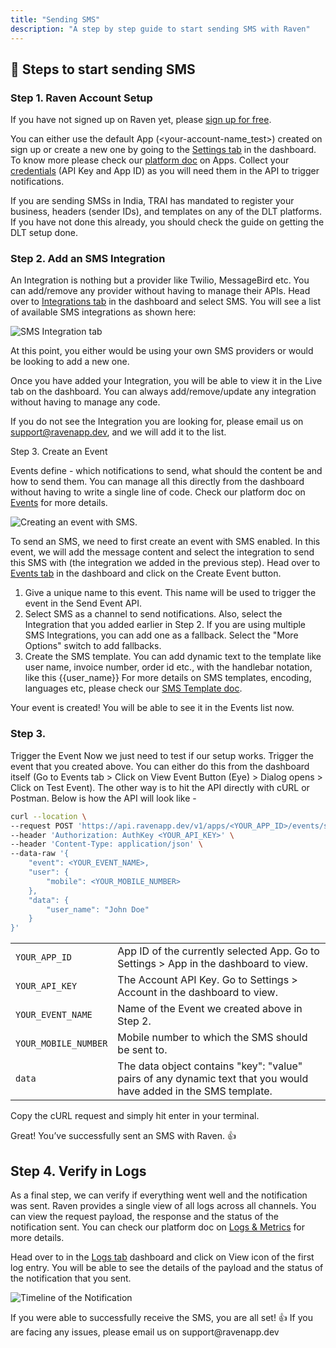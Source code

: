 ```yaml
---
title: "Sending SMS"
description: "A step by step guide to start sending SMS with Raven"
---
```


## 💬 Steps to start sending SMS

### Step 1. Raven Account Setup

If you have not signed up on Raven yet, please
[sign up for free](https://console.ravenapp.dev/get-started).

You can either use the default App (<your-account-name_test>) created on sign up
or create a new one by going to the
[Settings tab](https://console.ravenapp.dev/get-started) in the dashboard. To
know more please check our [platform doc](/platform/apps/apps) on Apps. Collect
your [credentials](/introduction#credentials) (API Key and App ID) as you will
need them in the API to trigger notifications.

<Note>
  If you are sending SMSs in India, TRAI has mandated to register your business,
  headers (sender IDs), and templates on any of the DLT platforms. If you have
  not done this already, you should check the guide on getting the DLT setup
  done.
</Note>

### Step 2. Add an SMS Integration

An Integration is nothing but a provider like Twilio, MessageBird etc. You can
add/remove any provider without having to manage their APIs. Head over to
[Integrations tab](https://console.ravenapp.dev/get-started) in the dashboard
and select SMS. You will see a list of available SMS integrations as shown here:

![SMS Integration tab](/images/sms-integration.png)

At this point, you either would be using your own SMS providers or would be
looking to add a new one.

Once you have added your Integration, you will be able to view it in the Live
tab on the dashboard. You can always add/remove/update any integration without
having to manage any code.

If you do not see the Integration you are looking for, please email us on
[support@ravenapp.dev](mailto:support@ravenapp.dev), and we will add it to the
list.

Step 3. Create an Event

Events define - which notifications to send, what should the content be and how
to send them. You can manage all this directly from the dashboard without having
to write a single line of code. Check our platform doc on
[Events](/platform/events/events) for more details.

![Creating an event with SMS.](/images/sms-event.gif)

To send an SMS, we need to first create an event with SMS enabled. In this
event, we will add the message content and select the integration to send this
SMS with (the integration we added in the previous step). Head over to
[Events tab](https://console.ravenapp.dev/get-started) in the dashboard and
click on the Create Event button.

1. Give a unique name to this event. This name will be used to trigger the event
   in the Send Event API.
2. Select SMS as a channel to send notifications. Also, select the Integration
   that you added earlier in Step 2. If you are using multiple SMS Integrations,
   you can add one as a fallback. Select the "More Options" switch to add
   fallbacks.
3. Create the SMS template. You can add dynamic text to the template like user
   name, invoice number, order id etc., with the handlebar notation, like this
   {{user_name}} For more details on SMS templates, encoding, languages etc,
   please check our [SMS Template doc](sms/sms-template).

Your event is created! You will be able to see it in the Events list now.

### Step 3.

Trigger the Event Now we just need to test if our setup works. Trigger the event
that you created above. You can either do this from the dashboard itself (Go to
Events tab > Click on View Event Button (Eye) > Dialog opens > Click on Test
Event). The other way is to hit the API directly with cURL or Postman. Below is
how the API will look like -

```bash Terminal
curl --location \
--request POST 'https://api.ravenapp.dev/v1/apps/<YOUR_APP_ID>/events/send' \
--header 'Authorization: AuthKey <YOUR_API_KEY>' \
--header 'Content-Type: application/json' \
--data-raw '{
    "event": <YOUR_EVENT_NAME>,
    "user": {
        "mobile": <YOUR_MOBILE_NUMBER>
    },
    "data": {
        "user_name": "John Doe"
    }
}'
```

|                      |                                                                                                                  |
| -------------------- | ---------------------------------------------------------------------------------------------------------------- |
| `YOUR_APP_ID`        | App ID of the currently selected App. Go to Settings > App in the dashboard to view.                             |
| `YOUR_API_KEY`       | The Account API Key. Go to Settings > Account in the dashboard to view.                                          |
| `YOUR_EVENT_NAME`    | Name of the Event we created above in Step 2.                                                                    |
| `YOUR_MOBILE_NUMBER` | Mobile number to which the SMS should be sent to.                                                                |
| `data`               | The data object contains "key": "value" pairs of any dynamic text that you would have added in the SMS template. |

Copy the cURL request and simply hit enter in your terminal.

<Check>Great! You’ve successfully sent an SMS with Raven. 👍</Check>

## Step 4. Verify in Logs

As a final step, we can verify if everything went well and the notification was
sent. Raven provides a single view of all logs across all channels. You can view
the request payload, the response and the status of the notification sent. You
can check our platform doc on [Logs & Metrics](/platform/logs-and-metrics) for
more details.

Head over to in the [Logs tab](https://console.ravenapp.dev/get-started)
dashboard and click on View icon of the first log entry. You will be able to see
the details of the payload and the status of the notification that you sent.

![Timeline of the Notification](/images/timeline-notification.png)

<Check>
  If you were able to successfully receive the SMS, you are all set! 👍 If you
  are facing any issues, please email us on support@ravenapp.dev
</Check>
